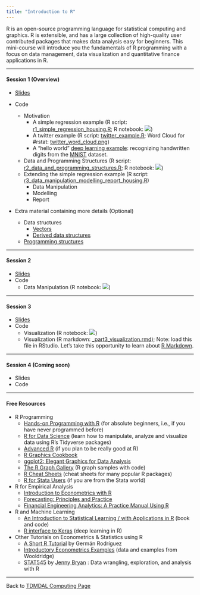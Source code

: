 ```yaml
---
title: "Introduction to R"
---
```


R is an open-source programming language for statistical computing and graphics. R is extensible, and has a large collection of high-quality user contributed packages that makes data analysis easy for beginners. This mini-course will introduce you the fundamentals of R programming with a focus on data management, data visualization and quantitative finance applications in R.

---

#### Session 1 (Overview)

* [Slides](r_intro.pdf)

* Code
    * Motivation
        * A simple regression example (R script: [r1_simple_regression_housing.R](r1_simple_regression_housing.R); R notebook: [![](colab-badge.svg)](https://colab.research.google.com/github/tdmdal/r-tutorial-201920-winter/blob/master/docs/rn1_A_Simple_Regression_Housing.ipynb))
        * A twitter example (R script: [twitter_example.R](twitter_example.R); Word Cloud for #rstat: [twitter_word_cloud.png](twitter_word_cloud.png))
        * A "hello world" [deep learning example](https://keras.rstudio.com/articles/getting_started.html): recognizing handwritten digits from the [MNIST](https://en.wikipedia.org/wiki/MNIST_database) dataset. 
    * Data and Programming Structures (R script: [r2_data_and_programming_structures.R](r2_data_and_programming_structures.R); R notebook: [![](colab-badge.svg)](https://colab.research.google.com/github/tdmdal/r-tutorial-201920-winter/blob/master/docs/rn2_Data_and_Programming_Structures.ipynb))
    * Extending the simple regression example (R script: [r3_data_manipulation_modelling_report_housing.R](r3_data_manipulation_modelling_report_housing.R))
        * Data Manipulation
        * Modelling
        * Report

* Extra material containing more details (Optional)
    * Data structures
        * [Vectors](extra_material/part1_1_vector.html)
        * [Derived data structures](extra_material/part1_2_derived_ds.html)
    * [Programming structures](extra_material/part1_3_function.html)

---  

#### Session 2

* [Slides](r_data_manipulation.pdf)
* Code
    * Data Manipulation (R notebook: [![](colab-badge.svg)](https://colab.research.google.com/github/tdmdal/r-tutorial-201920-winter/blob/master/docs/part2_data_manipulation.ipynb))

---

#### Session 3

* [Slides](r_visualization.pdf)
* Code
    * Visualization (R notebook: [![](colab-badge.svg)](https://colab.research.google.com/github/tdmdal/r-tutorial-201920-winter/blob/master/docs/part3_visualization.ipynb))
    * Visualization (R markdown: [_part3_visualization.rmd](_part3_visualization.Rmd)); Note: load this file in RStudio. Let's take this opportunity to learn about [R Markdown](https://rmarkdown.rstudio.com/lesson-1.html).

---

#### Session 4 (Coming soon)

* Slides
* Code

---
    
#### Free Resources

* R Programming
    * [Hands-on Programming with R](https://rstudio-education.github.io/hopr/) (for absolute beginners, i.e., if you have never programmed before)
    * [R for Data Science](https://r4ds.had.co.nz/) (learn how to manipulate, analyze and visualize data using R’s Tidyverse packages)
    * [Advanced R](https://adv-r.hadley.nz/) (if you plan to be really good at R)
    * [R Graphics Cookbook](https://r-graphics.org/)
    * [ggplot2: Elegant Graphics for Data Analysis](https://ggplot2-book.org/)
    * [The R Graph Gallery](https://www.r-graph-gallery.com/) (R graph samples with code)
    * [R Cheat Sheets](https://www.rstudio.com/resources/cheatsheets/) (cheat sheets for many popular R packages)
    * [R for Stata Users](https://www.matthieugomez.com/statar/index.html) (if you are from the Stata world)
    
* R for Empirical Analysis
    * [Introduction to Econometrics with R](https://www.econometrics-with-r.org/)
    * [Forecasting: Principles and Practice](https://otexts.com/fpp2/)
    * [Financial Engineering Analytics: A Practice Manual Using R](https://bookdown.org/wfoote01/faur/)

* R and Machine Learning
    * [An Introduction to Statistical Learning / with Applications in R](http://faculty.marshall.usc.edu/gareth-james/ISL/index.html) (book and code)
    * [R interface to Keras](https://tensorflow.rstudio.com/keras/) (deep learning in R)
        
* Other Tutorials on Econometrics & Statistics using R
    * [A Short R Tutorial](https://data.princeton.edu/R) by Germán Rodríguez
    * [Introductory Econometrics Examples](https://justinmshea.github.io/wooldridge/articles/Introductory-Econometrics-Examples.html) (data and examples from Wooldridge)
    * [STAT545](https://stat545.com/) by [Jenny Bryan](https://jennybryan.org/) : Data wrangling, exploration, and analysis with R

---

Back to [TDMDAL Computing Page](https://tdmdal.github.io/)